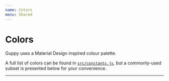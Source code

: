 ```yaml
---
name: Colors
menu: Shared
---
```



# Colors

Guppy uses a Material Design inspired colour palette.

A full list of colors can be found in [`src/constants.js`](https://github.com/joshwcomeau/guppy/blob/master/src/constants.js), but a commonly-used subset is presented below for your convenience.

---

<ColorList />
